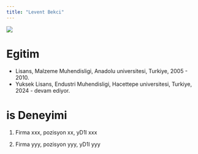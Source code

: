 ```yaml
---
title: "Levent Bekci"
---
```


![](/assets/images/vesikalik.jpeg){fig-align="center"}

# Egitim

-   Lisans, Malzeme Muhendisligi, Anadolu universitesi, Turkiye, 2005 - 2010.
-   Yuksek Lisans, Endustri Muhendisligi, Hacettepe universitesi, Turkiye, 2024 - devam ediyor.

# is Deneyimi




1.  Firma xxx, pozisyon xx, yD1l xxx

2.  Firma yyy, pozisyon yyy, yD1l yyy

